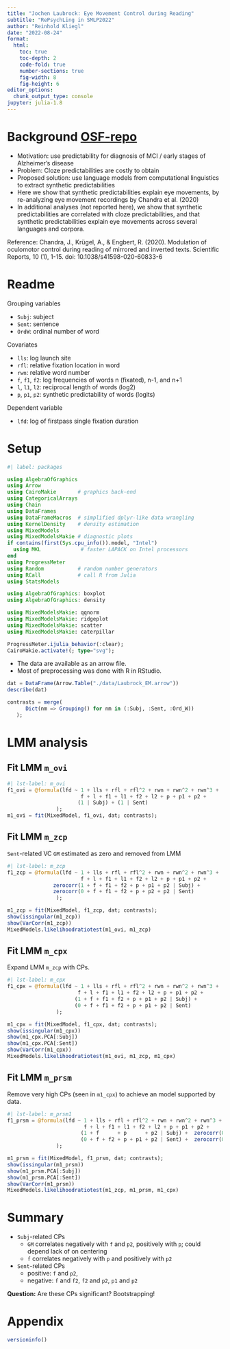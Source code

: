 ```yaml
---
title: "Jochen Laubrock: Eye Movement Control during Reading"
subtitle: "RePsychLing in SMLP2022"
author: "Reinhold Kliegl"
date: "2022-08-24"
format: 
  html:
    toc: true
    toc-depth: 2
    code-fold: true
    number-sections: true
    fig-width: 8
    fig-height: 6
editor_options: 
  chunk_output_type: console
jupyter: julia-1.8
---
```


# Background [OSF-repo](https://osf.io/bmvrx/)

+ Motivation: use predictability for diagnosis of MCI / early stages of Alzheimer's disease
+ Problem: Cloze predictabilities are costly to obtain
+ Proposed solution: use language models from computational linguistics to extract synthetic predictabilities
+  Here we show that synthetic predictabilities explain eye movements, by re-analyzing eye movement recordings by Chandra et al. (2020)
+ In additional analyses (not reported here), we show that synthetic predictabilities are correlated with cloze predictabilities, and that synthetic predictabilities explain eye movements across several languages and corpora.

Reference: Chandra, J., Krügel, A., & Engbert, R. (2020). Modulation of oculomotor control during reading of mirrored and inverted texts. Scientific Reports, 10 (1), 1-15. doi: 10.1038/s41598-020-60833-6

# Readme 

Grouping variables

+ `Subj`: subject
+ `Sent`: sentence
+ `OrdW`: ordinal number of word

Covariates

+ `lls`: log launch site
+ `rfl`: relative fixation location in word
+ `rwn`: relative word number
+ `f`, `f1`, `f2`: log frequencies of words n (fixated), n-1, and n+1
+ `l`, `l1`, `l2`: reciprocal length  of words (log2) 
+ `p`, `p1`, `p2`: synthetic predictability of words (logits)

Dependent variable

+ `lfd`: log of firstpass single fixation duration

# Setup

```julia
#| label: packages

using AlgebraOfGraphics
using Arrow
using CairoMakie       # graphics back-end
using CategoricalArrays
using Chain
using DataFrames
using DataFrameMacros  # simplified dplyr-like data wrangling 
using KernelDensity    # density estimation
using MixedModels
using MixedModelsMakie # diagnostic plots
if contains(first(Sys.cpu_info()).model, "Intel")
  using MKL             # faster LAPACK on Intel processors
end
using ProgressMeter
using Random           # random number generators
using RCall            # call R from Julia
using StatsModels

using AlgebraOfGraphics: boxplot
using AlgebraOfGraphics: density

using MixedModelsMakie: qqnorm
using MixedModelsMakie: ridgeplot
using MixedModelsMakie: scatter
using MixedModelsMakie: caterpillar

ProgressMeter.ijulia_behavior(:clear);
CairoMakie.activate!(; type="svg");
```

+ The data are available as an arrow file. 
+ Most of preprocessing was done with R in RStudio.

```julia
dat = DataFrame(Arrow.Table("./data/Laubrock_EM.arrow"))
describe(dat)

contrasts = merge(
      Dict(nm => Grouping() for nm in (:Subj, :Sent, :Ord_W))
   );
```

# LMM analysis

## Fit LMM `m_ovi`

```julia
#| lst-label: m_ovi
f1_ovi = @formula(lfd ~ 1 + lls + rfl + rfl^2 + rwn + rwn^2 + rwn^3 +
                        f + l + f1 + l1 + f2 + l2 + p + p1 + p2 +
                       (1 | Subj) + (1 | Sent) 
                );
m1_ovi = fit(MixedModel, f1_ovi, dat; contrasts);
```

## Fit LMM `m_zcp`

`Sent`-related VC `GM` estimated as zero and removed from LMM

```julia
#| lst-label: m_zcp
f1_zcp = @formula(lfd ~ 1 + lls + rfl + rfl^2 + rwn + rwn^2 + rwn^3 +
                        f + l + f1 + l1 + f2 + l2 + p + p1 + p2 +
               zerocorr(1 + f + f1 + f2 + p + p1 + p2 | Subj) + 
               zerocorr(0 + f + f1 + f2 + p + p2 + p2 | Sent) 
                );

m1_zcp = fit(MixedModel, f1_zcp, dat; contrasts);
show(issingular(m1_zcp))
show(VarCorr(m1_zcp))
MixedModels.likelihoodratiotest(m1_ovi, m1_zcp)
```

## Fit LMM `m_cpx`

Expand LMM `m_zcp` with CPs.

```julia
#| lst-label: m_cpx
f1_cpx = @formula(lfd ~ 1 + lls + rfl + rfl^2 + rwn + rwn^2 + rwn^3 +
                       f + l + f1 + l1 + f2 + l2 + p + p1 + p2 +
                      (1 + f + f1 + f2 + p + p1 + p2 | Subj) + 
                      (0 + f + f1 + f2 + p + p1 + p2 | Sent) 
                );

m1_cpx = fit(MixedModel, f1_cpx, dat; contrasts);
show(issingular(m1_cpx))
show(m1_cpx.PCA[:Subj]) 
show(m1_cpx.PCA[:Sent])
show(VarCorr(m1_cpx))
MixedModels.likelihoodratiotest(m1_ovi, m1_zcp, m1_cpx)
```

## Fit LMM `m_prsm`

Remove very high CPs (seen in `m1_cpx`) to achieve an model supported by data.

```julia
#| lst-label: m_prsm1
f1_prsm = @formula(lfd ~ 1 + lls + rfl + rfl^2 + rwn + rwn^2 + rwn^3 +
                         f + l + f1 + l1 + f2 + l2 + p + p1 + p2 +
                        (1 + f      + p      + p2 | Subj) +  zerocorr(0 + f1 + f2 + p1 | Subj) +
                        (0 + f + f2 + p + p1 + p2 | Sent) +  zerocorr(0 + f1 | Sent) 
                );

m1_prsm = fit(MixedModel, f1_prsm, dat; contrasts);
show(issingular(m1_prsm))
show(m1_prsm.PCA[:Subj]) 
show(m1_prsm.PCA[:Sent])
show(VarCorr(m1_prsm))
MixedModels.likelihoodratiotest(m1_zcp, m1_prsm, m1_cpx)
```
 
# Summary

+ `Subj`-related CPs 
     +  `GM` correlates negatively with `f` and `p2`, positively with `p`; could depend lack of on centering
     +  `f`  correlates negatively with `p` and positively with `p2`
+ `Sent`-related CPs
     + positive: `f` and `p2`, 
     + negative: `f` and `f2`,  `f2` and `p2`, `p1` and `p2`

**Question:** Are these CPs significant?  Bootstrapping!

# Appendix

```julia
versioninfo()
```
